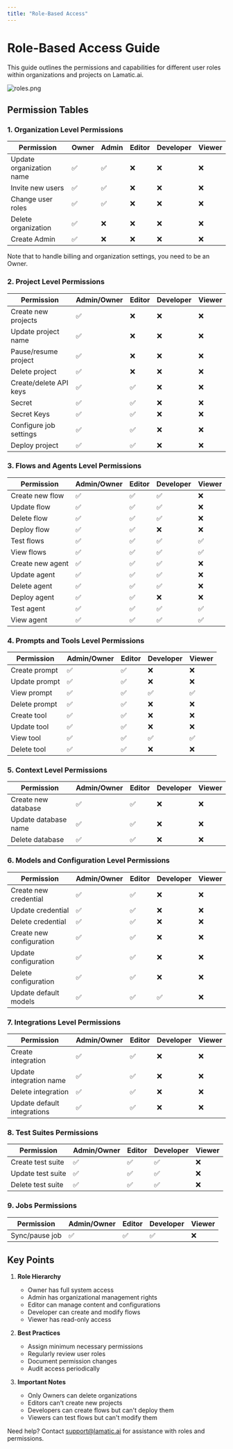 ```yaml
---
title: "Role-Based Access"
---
```


# Role-Based Access Guide

This guide outlines the permissions and capabilities for different user roles within organizations and projects on Lamatic.ai.

![roles.png](./img/inviting.webp)

## Permission Tables

### 1. Organization Level Permissions

| Permission | Owner | Admin | Editor | Developer | Viewer |
|------------|-------|--------|---------|------------|---------|
| Update organization name | ✅ | ✅ | ❌ | ❌ | ❌ |
| Invite new users | ✅ | ✅ | ❌ | ❌ | ❌ |
| Change user roles | ✅ | ✅ | ❌ | ❌ | ❌ |
| Delete organization | ✅ | ❌ | ❌ | ❌ | ❌ |
| Create Admin | ✅ | ❌ | ❌ | ❌ | ❌ |

<Callout type="info" >
   Note that to handle billing and organization settings, you need to be an Owner.
</Callout>

### 2. Project Level Permissions

| Permission | Admin/Owner | Editor | Developer | Viewer |
|------------|-------------|---------|------------|---------|
| Create new projects | ✅ | ❌ | ❌ | ❌ |
| Update project name | ✅ | ❌ | ❌ | ❌ |
| Pause/resume project | ✅ | ❌ | ❌ | ❌ |
| Delete project | ✅ | ❌ | ❌ | ❌ |
| Create/delete API keys | ✅ | ✅ | ❌ | ❌ |
| Secret | ✅ | ✅ | ❌ | ❌ |
| Secret Keys | ✅ | ✅ | ❌ | ❌ |
| Configure job settings | ✅ | ✅ | ❌ | ❌ |
| Deploy project | ✅ | ✅ | ❌ | ❌ |

### 3. Flows and Agents Level Permissions

| Permission | Admin/Owner | Editor | Developer | Viewer |
|------------|-------------|---------|------------|---------|
| Create new flow | ✅ | ✅ | ✅ | ❌ |
| Update flow | ✅ | ✅ | ✅ | ❌ |
| Delete flow | ✅ | ✅ | ✅ | ❌ |
| Deploy flow | ✅ | ✅ | ❌ | ❌ |
| Test flows | ✅ | ✅ | ✅ | ✅ |
| View flows | ✅ | ✅ | ✅ | ✅ |
| Create new agent | ✅ | ✅ | ✅ | ❌ |
| Update agent | ✅ | ✅ | ✅ | ❌ |
| Delete agent | ✅ | ✅ | ✅ | ❌ |
| Deploy agent | ✅ | ✅ | ❌ | ❌ |
| Test agent | ✅ | ✅ | ✅ | ✅ |
| View agent | ✅ | ✅ | ✅ | ✅ |

### 4. Prompts and Tools Level Permissions

| Permission | Admin/Owner | Editor | Developer | Viewer |
|------------|-------------|---------|------------|---------|
| Create prompt | ✅ | ✅ | ❌ | ❌ |
| Update prompt | ✅ | ✅ | ❌ | ❌ |
| View prompt | ✅ | ✅ | ✅ | ✅ |
| Delete prompt | ✅ | ✅ | ❌ | ❌ |
| Create tool | ✅ | ✅ | ❌ | ❌ |
| Update tool | ✅ | ✅ | ❌ | ❌ |
| View tool | ✅ | ✅ | ✅ | ✅ |
| Delete tool | ✅ | ✅ | ❌ | ❌ |

### 5. Context Level Permissions

| Permission | Admin/Owner | Editor | Developer | Viewer |
|------------|-------------|---------|------------|---------|
| Create new database | ✅ | ✅ | ❌ | ❌ |
| Update database name | ✅ | ✅ | ❌ | ❌ |
| Delete database | ✅ | ✅ | ❌ | ❌ |

### 6. Models and Configuration Level Permissions

| Permission | Admin/Owner | Editor | Developer | Viewer |
|------------|-------------|---------|------------|---------|
| Create new credential | ✅ | ✅ | ❌ | ❌ |
| Update credential | ✅ | ✅ | ❌ | ❌ |
| Delete credential | ✅ | ✅ | ❌ | ❌ |
| Create new configuration | ✅ | ✅ | ❌ | ❌ |
| Update configuration | ✅ | ✅ | ❌ | ❌ |
| Delete configuration | ✅ | ✅ | ❌ | ❌ |
| Update default models | ✅ | ✅ | ✅ | ❌ |

### 7. Integrations Level Permissions

| Permission | Admin/Owner | Editor | Developer | Viewer |
|------------|-------------|---------|------------|---------|
| Create integration | ✅ | ✅ | ❌ | ❌ |
| Update integration name | ✅ | ✅ | ❌ | ❌ |
| Delete integration | ✅ | ✅ | ❌ | ❌ |
| Update default integrations | ✅ | ✅ | ❌ | ❌ |

### 8. Test Suites Permissions

| Permission | Admin/Owner | Editor | Developer | Viewer |
|------------|-------------|---------|------------|---------|
| Create test suite | ✅ | ✅ | ✅ | ❌ |
| Update test suite | ✅ | ✅ | ✅ | ❌ |
| Delete test suite | ✅ | ✅ | ✅ | ❌ |

### 9. Jobs Permissions

| Permission | Admin/Owner | Editor | Developer | Viewer |
|------------|-------------|---------|------------|---------|
| Sync/pause job | ✅ | ✅ | ✅ | ❌ |

## Key Points

1. **Role Hierarchy**
   - Owner has full system access
   - Admin has organizational management rights
   - Editor can manage content and configurations
   - Developer can create and modify flows
   - Viewer has read-only access

2. **Best Practices**
   - Assign minimum necessary permissions
   - Regularly review user roles
   - Document permission changes
   - Audit access periodically

3. **Important Notes**
   - Only Owners can delete organizations
   - Editors can't create new projects
   - Developers can create flows but can't deploy them
   - Viewers can test flows but can't modify them

Need help? Contact [support@lamatic.ai](mailto:support@lamatic.ai) for assistance with roles and permissions.